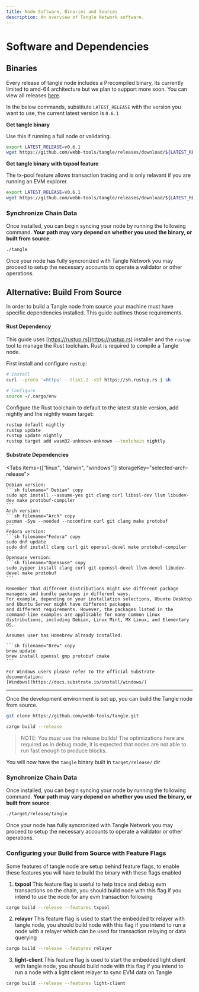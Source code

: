```yaml
---
title: Node Software, Binaries and Sources
description: An overview of Tangle Network software.
---
```



# Software and Dependencies

## Binaries

Every release of tangle node includes a Precompiled binary, its currently limited to amd-64 architecture but we plan to
support more soon. You can view all releases [here](https://github.com/webb-tools/tangle/releases).

In the below commands, substitute `LATEST_RELEASE` with the version you want to use, the current latest version is `0.6.1`

**Get tangle binary**

Use this if running a full node or validating.

```sh filename="Get binary" copy
export LATEST_RELEASE=v0.6.1
wget https://github.com/webb-tools/tangle/releases/download/${LATEST_RELEASE}/tangle-testnet-linux-amd64
```

**Get tangle binary with txpool feature**

The tx-pool feature allows transaction tracing and is only relavant if you are running an EVM explorer.

```sh filename="Get binary txpool" copy
export LATEST_RELEASE=v0.6.1
wget https://github.com/webb-tools/tangle/releases/download/${LATEST_RELEASE}/tangle-txpool-linux-amd64
```

### Synchronize Chain Data

Once installed, you can begin syncing your node by running the following command. **Your path may vary depend on whether you used the binary, or built from source**:

```sh filename="Syncing node" copy
./tangle
```

Once your node has fully syncronized with Tangle Network you may proceed to setup the
necessary accounts to operate a validator or other operations.

## Alternative: Build From Source

In order to build a Tangle node from source your machine must have specific dependencies installed. This guide
outlines those requirements.

#### Rust Dependency

This guide uses [https://rustup.rs](https://rustup.rs) installer and the `rustup` tool to manage the Rust toolchain. Rust is required to
compile a Tangle node.

First install and configure `rustup`:

```sh filename="Install Rust" copy
# Install
curl --proto '=https' --tlsv1.2 -sSf https://sh.rustup.rs | sh

# Configure
source ~/.cargo/env
```

Configure the Rust toolchain to default to the latest stable version, add nightly and the nightly wasm target:

```sh filename="Configure Rust" copy
rustup default nightly
rustup update
rustup update nightly
rustup target add wasm32-unknown-unknown --toolchain nightly
```

#### Substrate Dependencies

<Tabs items={["linux", "darwin", "windows"]} storageKey="selected-arch-release">
  <Tab>

    Debian version:
    ```sh filename=" Debian" copy
    sudo apt install --assume-yes git clang curl libssl-dev llvm libudev-dev make protobuf-compiler
    ```
    Arch version:
    ```sh filename="Arch" copy
    pacman -Syu --needed --noconfirm curl git clang make protobuf
    ```
    Fedora version:
    ```sh filename="Fedora" copy
    sudo dnf update
    sudo dnf install clang curl git openssl-devel make protobuf-compiler
    ```
    Opensuse version:
    ```sh filename="Opensuse" copy
    sudo zypper install clang curl git openssl-devel llvm-devel libudev-devel make protobuf
    ```

    Remember that different distributions might use different package managers and bundle packages in different ways.
    For example, depending on your installation selections, Ubuntu Desktop and Ubuntu Server might have different packages
    and different requirements. However, the packages listed in the command-line examples are applicable for many common Linux
    distributions, including Debian, Linux Mint, MX Linux, and Elementary OS.

  </Tab>
  <Tab>

    Assumes user has Homebrew already installed.

    ```sh filename="Brew" copy
    brew update
    brew install openssl gmp protobuf cmake
    ```

  </Tab>
  <Tab>

    For Windows users please refer to the official Substrate documentation:
    [Windows](https://docs.substrate.io/install/windows/)

  </Tab>
</Tabs>

---

Once the development environment is set up, you can build the Tangle node from source.

```sh filename="Clone repo" copy
git clone https://github.com/webb-tools/tangle.git
```

```sh filename="Build" copy
cargo build --release
```

> NOTE: You _must_ use the release builds! The optimizations here are required
> as in debug mode, it is expected that nodes are not able to run fast enough to produce blocks.

You will now have the `tangle` binary built in `target/release/` dir

### Synchronize Chain Data

Once installed, you can begin syncing your node by running the following command. **Your path may vary depend on whether you used the binary, or built from source**:

```sh filename="Syncing node" copy
./target/release/tangle
```

Once your node has fully syncronized with Tangle Network you may proceed to setup the
necessary accounts to operate a validator or other operations.

### Configuring your Build from Source with Feature Flags

Some features of tangle node are setup behind feature flags, to enable these features you will have to build the binary with these flags enabled

1. **txpool**
   This feature flag is useful to help trace and debug evm transactions on the chain, you should build node with this flag if you intend to use the node for any evm transaction following

```sh filename="Build txpool" copy
cargo build --release --features txpool
```

2. **relayer**
   This feature flag is used to start the embedded tx relayer with tangle node, you should build node with this flag if you intend to run a node with a relayer which can be used for transaction relaying or data querying

```sh filename="Build relayer" copy
cargo build --release --features relayer
```

3. **light-client**
   This feature flag is used to start the embedded light client with tangle node, you should build node with this flag if you intend to run a node with a light client relayer to sync EVM data on Tangle

```sh filename="Build light" copy
cargo build --release --features light-client
```
